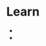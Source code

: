 # Learn

- [<GithubIcon />](https://github.com/framer/framer-education)
- [<TwitterIcon />](https://twitter.com/steveruizok)
